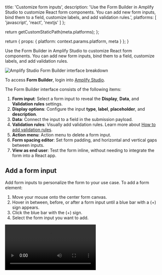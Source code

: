 
  title: 'Customize form inputs',
  description: 'Use the Form Builder in Amplify Studio to customize React form components. You can add new form inputs, bind them to a field, customize labels, and add validation rules.',
  platforms: [
    'javascript',
    'react',
    'nextjs'
  ]
};

  return getCustomStaticPath(meta.platforms);
};

  return {
    props: {
      platform: context.params.platform,
      meta
    }
  };
}

Use the Form Builder in Amplify Studio to customize React form components. You can add new form inputs, bind them to a field, customize labels, and add validation rules.

![Amplify Studio Form Builder interface breakdown](/images/console/formbuilder/customize-overview.png)

To access **Form Builder**, login into [Amplify Studio](/gen1/[platform]/tools/console/adminui/start/#logging-in-and-creating-an-app).

The Form Builder interface consists of the following items:

1. **Form input**: Select a form input to reveal the **Display**, **Data**, and **Validation rules** settings.
2. **Display options**: Configure the input **type**, **label**, **placeholder**, and **description**.
3. **Data**: Connect the input to a field in the submission payload.
4. **Validation rules**: Visually add validation rules. Learn more about [How to add validation rules](/gen1/[platform]/build-ui/formbuilder/validations/).
5. **Action menu**: Action menu to delete a form input.
6. **Form spacing editor**: Set form padding, and horizontal and vertical gaps between inputs.
7. **View as end user**: Test the form inline, without needing to integrate the form into a React app.

## Add a form input

Add form inputs to personalize the form to your use case. To add a form element:

1. Move your mouse onto the center form canvas.
2. Hover in between, before, or after a form input until a blue bar with a (+) sign appears.
3. Click the blue bar with the (+) sign.
4. Select the form input you want to add.

<Video src="/images/console/formbuilder/customize-add.mp4" description="Video - Add form input" />

Every input element in your form can be customized. Select a field in the form to open the configuration menu, where you can customize parts of the input, like its display label and placeholder.

Some form inputs have unique configurations, like **File Uploader**. [Learn more about configuring special fields in the documentation](/gen1/[platform]/build-ui/formbuilder/special-inputs/).

## Reorder form inputs with drag and drop

Rearrange form inputs vertically or horizontally.

1. Click and drag a form input
2. Move form input above, below, left, or right of another form input
3. Drop when a blue bar appears, indicating the form input's new placement

<Video src="/images/console/formbuilder/customize-drag-and-drop.mp4" description="Video - Rearrange form inputs" />

## View form as end user

If you want to quickly test your form customizations, select **View as end user** to view the customized form fully functioning within Studio.

**Note:** If your form is connected to a data model, then form data will be saved to the cloud upon clicking **Submit**. If this app is being used in production, the data you are saving may be visible to customers.

<Video src="/images/console/formbuilder/customize-view-as-end-user.mp4" description="Video - View form as end user" />

## Configure form spacings (paddings and gaps)

Add spacing to your form and between inputs. The spacing editor allows you to set the following spacing values (from left-to-right):

- **Horizontal gap**: the space between horizontally arranged inputs.
- **Vertical gap**: the space between vertically arranged inputs.
- **Padding**: the space around the form inputs and the form's border.

Spacing values can either be a CSS length value (`px`, `rem`, `em`, `%`) or a reference to your theme object's spacing value (`xss`, `medium`, `large`).

<Video src="/images/console/formbuilder/customize-spacing.mp4" description="Video - Configure form spacings" />

## Configure options for Select, Radio Group, or Autocomplete Field

[Select Fields](https://ui.docs.amplify.aws/react/components/selectfield), [Radio Group Fields](https://ui.docs.amplify.aws/react/components/radiogroupfield), and [Autocomplete Fields](https://ui.docs.amplify.aws/react/components/autocomplete) require a set of options for your users to choose from. For example, a "Status" input can only have the options "Not started", "In progress", and "Done".

1. Pick a **Select Field**, **Radio Group Field**, or **Autocomplete Field** input
2. Go to **Data > Options**
3. Enter available options line-by-line or paste in a JSON array, such as `["Not started", "In progress", "Done"]`

<Video src="/images/console/formbuilder/customize-options.mp4" description="Video - Configure options" />

## Enable list inputs

`TextInput`s can accept multiple values by toggling "Accept multiple values", enabling users to add, update, and remove items. This functionality is only enabled for inputs not linked to a data model. If your input is linked to an existing model, this feature is controlled directly on the model by toggling the "Is array" property on the corresponding field.

1. Select a form input that's not connected to a data model
2. Go to **Data**
3. Select **Accept multiple values**

![Screenshot of "Accept multiple values" checkbox](/images/console/formbuilder/customize-accept-multiple-values.png)

Here is what a list input looks like for the end user:

<Video src="/images/console/formbuilder/customize-list-control.mp4" description="Video - Customize list control" />

## Add sectional elements

Use sectional elements to divide your form up into multiple parts. This is useful to represent nested data and their designated form inputs in individual sections.

1. Move your mouse onto the center form canvas.
2. Hover in between, before, or after a form input until a blue bar with a (+) sign appears.
3. Click the blue bar with the (+) sign.
4. Scroll to the bottom of the element search list
5. Select **Heading**, **Divider**, or **Text**

<Video src="/images/console/formbuilder/customize-sectional.mp4" description="Video - Add sectional elements" />

## Delete a form input

1. Selecting the form input.
2. Select **Action** > **Delete**.

